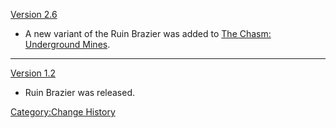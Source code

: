 [[Version 2.6]]
* A new variant of the Ruin Brazier was added to [[The Chasm: Underground Mines]].
----
[[Version 1.2]]
* Ruin Brazier was released.
<noinclude>[[Category:Change History]]</noinclude>